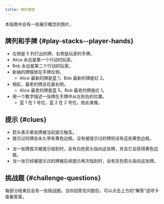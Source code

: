```yaml
---
title: 牌的摆放
---
```



<BeginnersGuideProgress id="card-layout" />

本指南中会有一些展示概念的图片。

## 牌列和手牌 \{#play-stacks--player-hands\}

- 左侧是 5 列打出的牌，右侧是玩家的手牌。
- Alice 永远是第一个行动的玩家。
- Bob 永远是第二个行动的玩家。
- 新抽的牌摆放在手牌左侧。
  - Alice 最新的牌是蓝 1，Bob 最新的牌是红 2。
- 相反，最老的牌总在最右侧。
  - Alice 最老的牌是蓝 5，Bob 最老的牌是红 1。
- 用一个数字描述一张牌在手牌中从左到右的位置。
  - 蓝 1 在 1 号位，蓝 2 在 2 号位，依此类推。

<CardLayout1 />

## 提示 \{#clues\}

- 箭头表示某张牌被当前提示触及。
- 提示过的牌会永久带有黄色边框。没有被提示过的牌则没有这些黄色边框。

<CardLayout2 />

- 当一张牌首次被提示指到时，会有白色箭头指向这张牌，并且它会获得黄色边框。
- 当一张已经被提示过的牌被后续提示再次指到时，会有灰色箭头指向这张牌。

<CardLayout3 />

## 挑战题 \{#challenge-questions\}

每部分结束后会有一些挑战题。当你回答完问题后，可以点击上方的“解答”选项卡查看答案。
